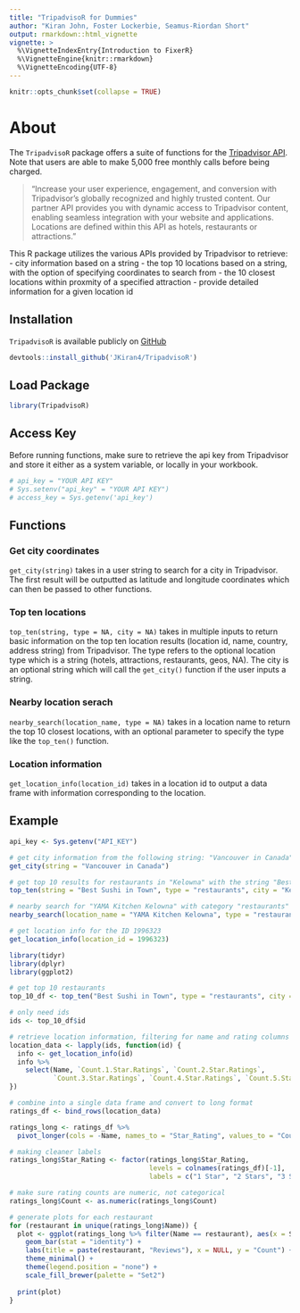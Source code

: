 ---
title: "TripadvisoR for Dummies"
author: "Kiran John, Foster Lockerbie, Seamus-Riordan Short"
output: rmarkdown::html_vignette
vignette: >
  %\VignetteIndexEntry{Introduction to FixerR}
  %\VignetteEngine{knitr::rmarkdown}
  %\VignetteEncoding{UTF-8}
---

```{r setup, include = FALSE}
knitr::opts_chunk$set(collapse = TRUE)
```

# About
The `TripadvisoR` package offers a suite of functions for the [Tripadvisor API](https://tripadvisor-content-api.readme.io/). Note that users are able to make 5,000 free monthly calls before being charged.

> "Increase your user experience, engagement, and conversion with Tripadvisor’s globally recognized and highly trusted content. Our partner API provides you with dynamic access to Tripadvisor content, enabling seamless integration with your website and applications. Locations are defined within this API as hotels, restaurants or attractions."

This R package utilizes the various APIs provided by Tripadvisor to retrieve:
- city information based on a string
- the top 10 locations based on a string, with the option of specifying coordinates to search from
- the 10 closest locations within proxmity of a specified attraction
- provide detailed information for a given location id

## Installation

`TripadvisoR` is available publicly on [GitHub](https://github.com/JKiran4/TripadvisoR)

```{r}
devtools::install_github('JKiran4/TripadvisoR')
```

## Load Package
```{r}
library(TripadvisoR)
```

## Access Key
Before running functions, make sure to retrieve the api key from Tripadvisor and store it either as a system variable, or locally in your workbook.
```{r}

# api_key = "YOUR API KEY"
# Sys.setenv("api_key" = "YOUR API KEY")
# access_key = Sys.getenv('api_key')

```

## Functions
### Get city coordinates
`get_city(string)` takes in a user string to search for a city in Tripadvisor. The first result will be outputted as latitude and longitude coordinates which can then be passed to other functions.

### Top ten locations
`top_ten(string, type = NA, city = NA)` takes in multiple inputs to return basic information on the top ten location results (location id, name, country, address string) from Tripadvisor. The type refers to the optional location type which is a string (hotels, attractions, restaurants, geos, NA). The city is an optional string which will call the `get_city()`
function if the user inputs a string.

### Nearby location serach
`nearby_search(location_name, type = NA)` takes in a location name to return the top 10 closest locations, with an optional parameter to specify the type like the `top_ten()` function.

### Location information
`get_location_info(location_id)` takes in a location id to output a data frame with information corresponding to the location.

## Example
```{r echo = FALSE}

api_key <- Sys.getenv("API_KEY")

```

```{r get city coordinates}

# get city information from the following string: "Vancouver in Canada"
get_city(string = "Vancouver in Canada")

```

```{r top ten locations}

# get top 10 results for restaurants in "Kelowna" with the string "Best Sushi in Town"
top_ten(string = "Best Sushi in Town", type = "restaurants", city = "Kelowna")

```
```{r nearby_search}

# nearby search for "YAMA Kitchen Kelowna" with category "restaurants"
nearby_search(location_name = "YAMA Kitchen Kelowna", type = "restaurants")

```

```{r location information}

# get location info for the ID 1996323
get_location_info(location_id = 1996323)

```

```{r ratings histogram, fig.width=6, fig.height=3.5}

library(tidyr)
library(dplyr)
library(ggplot2)

# get top 10 restaurants
top_10_df <- top_ten("Best Sushi in Town", type = "restaurants", city = "Kelowna")

# only need ids
ids <- top_10_df$id

# retrieve location information, filtering for name and rating columns
location_data <- lapply(ids, function(id) {
  info <- get_location_info(id)
  info %>%
    select(Name, `Count.1.Star.Ratings`, `Count.2.Star.Ratings`, 
           `Count.3.Star.Ratings`, `Count.4.Star.Ratings`, `Count.5.Star.Ratings`)
})

# combine into a single data frame and convert to long format
ratings_df <- bind_rows(location_data)

ratings_long <- ratings_df %>%
  pivot_longer(cols = -Name, names_to = "Star_Rating", values_to = "Count")

# making cleaner labels
ratings_long$Star_Rating <- factor(ratings_long$Star_Rating, 
                                   levels = colnames(ratings_df)[-1],  
                                   labels = c("1 Star", "2 Stars", "3 Stars", "4 Stars", "5 Stars"))

# make sure rating counts are numeric, not categorical
ratings_long$Count <- as.numeric(ratings_long$Count)

# generate plots for each restaurant
for (restaurant in unique(ratings_long$Name)) {
  plot <- ggplot(ratings_long %>% filter(Name == restaurant), aes(x = Star_Rating, y = Count, fill = Star_Rating)) +
    geom_bar(stat = "identity") +
    labs(title = paste(restaurant, "Reviews"), x = NULL, y = "Count") +
    theme_minimal() +
    theme(legend.position = "none") +
    scale_fill_brewer(palette = "Set2")
  
  print(plot)
}

```

